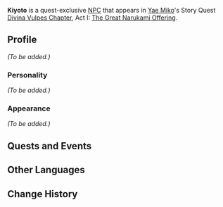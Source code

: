 {{Meta
<!-- Remove this template after adding the missing info -->
|missing_NPC_profile  = yes
}}
{{Character Infobox
|type             = Quest NPC
|image            = NPC Kiyoto.png
|realname         = 
|region           = Inazuma
|affiliation      = 
|title            = 
|voiceEN          = 
|voiceCN          = 
|voiceJP          = 
}}
'''Kiyoto''' is a quest-exclusive [[NPC]] that appears in [[Yae Miko]]'s Story Quest [[Divina Vulpes Chapter]], Act I: [[The Great Narukami Offering]].
<!--
==Location==
<gallery>
NPC Location Kiyoto & Takatoshi.png|Kiyoto's location
NPC Location Kiyoto & Takatoshi Context.png|Additional context
</gallery>
-->
==Profile==
<!-- detailed story/lore information goes here -->
''(To be added.)''

===Personality===
''(To be added.)''

===Appearance===
''(To be added.)''

==Quests and Events==
{{Quests and Events}}

==Other Languages==
{{Other Languages
|default_hidden = 1
|en      = Kiyoto
|zhs     = 清人
|zhs_rm  = Qīngrén
|zht     = 清人
|zht_rm  = Qīngrén
|ja      = 清人
|ja_rm   = Kiyoto
|ko      = 키요토
|ko_rm   = Kiyoto
|es      = Kiyoto
|fr      = Kiyoto
|ru      = Киёто
|th      = Kiyoto
|vi      = Kiyoto
|de      = Kiyoto
|id      = Kiyoto
|pt      = Kiyoto
|tr      = Kiyoto
|it      = Kiyoto
}}
<!--
==Trivia==
-->

==Change History==
{{Change History|2.5}}
<!--
==References==
{{Reflist}}
-->